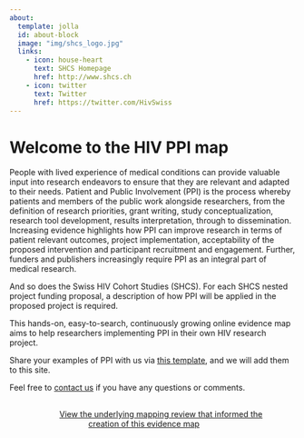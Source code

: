```yaml
---
about:
  template: jolla
  id: about-block
  image: "img/shcs_logo.jpg"
  links:
    - icon: house-heart
      text: SHCS Homepage
      href: http://www.shcs.ch
    - icon: twitter
      text: Twitter
      href: https://twitter.com/HivSwiss
---
```


::: {#about-block}
:::

# Welcome to the HIV PPI map

People with lived experience of medical conditions can provide valuable input into research endeavors to ensure that they are relevant and adapted to their needs. Patient and Public Involvement (PPI) is the process whereby patients and members of the public work alongside researchers, from the definition of research priorities, grant writing, study conceptualization, research tool development, results interpretation, through to dissemination. Increasing evidence highlights how PPI can improve research in terms of patient relevant outcomes, project implementation, acceptability of the proposed intervention and participant recruitment and engagement. Further, funders and publishers increasingly require PPI as an integral part of medical research.

And so does the Swiss HIV Cohort Studies (SHCS). For each SHCS nested project funding proposal, a description of how PPI will be applied in the proposed project is required.

This hands-on, easy-to-search, continuously growing online evidence map aims to help researchers implementing PPI in their own HIV research project. 

Share your examples of PPI with us via <a href="https://docs.google.com/spreadsheets/d/1L0Bknq9AC4DX0yGb79KYCmQFVv5kWma0/edit?usp=sharing&ouid=111618242282448414072&rtpof=true&sd=true" target="_blank">this template</a>, and we will add them to this site.

Feel free to [contact us](mailto:David.Jackson-Perry©chuv.ch) if you have any questions or comments.

```{=html}
<div  style="margin: 30px; text-align: center;">
<a class="btn btn-primary" href="https://www.researchsquare.com/article/rs-4078072/v1" role="button" target="_blank" style="padding: 15px 30px;">View the underlying mapping review that informed the creation of this evidence map</a>
</div>
```
